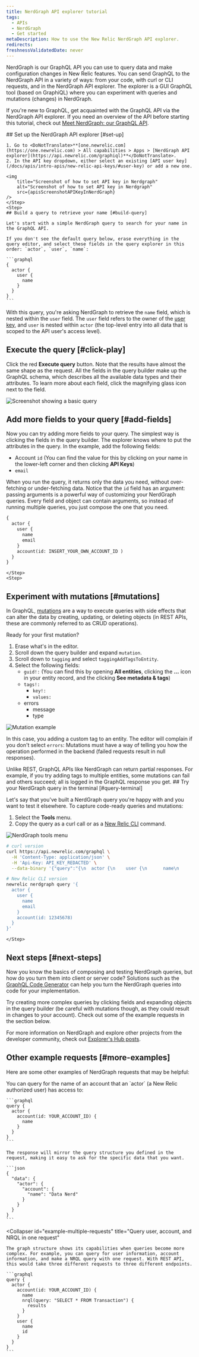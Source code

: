 ```yaml
---
title: NerdGraph API explorer tutorial
tags:
  - APIs
  - NerdGraph
  - Get started
metaDescription: How to use the New Relic NerdGraph API explorer. 
redirects:
freshnessValidatedDate: never
---
```









NerdGraph is our GraphQL API you can use to query data and make configuration changes in New Relic features. You can send GraphQL to the NerdGraph API in a variety of ways: from your code, with curl or CLI requests, and in the NerdGraph API explorer. The explorer is a GUI GraphQL tool (based on GraphiQL) where you can experiment with queries and mutations (changes) in NerdGraph.

If you're new to GraphQL, get acquainted with the GraphQL API via the NerdGraph API explorer. If you need an overview of the API before starting this tutorial, check out [Meet NerdGraph: our GraphQL API](/docs/apis/nerdgraph/get-started/introduction-new-relic-nerdgraph).

<Steps>
    <Step>
    ## Set up the NerdGraph API explorer [#set-up]

    1. Go to <DoNotTranslate>**[one.newrelic.com](https://one.newrelic.com) > All capabilities > Apps > [NerdGraph API explorer](https://api.newrelic.com/graphiql)**</DoNotTranslate>.
    2. In the API key dropdown, either select an existing [API user key](/docs/apis/intro-apis/new-relic-api-keys/#user-key) or add a new one.

    <img
        title="Screenshot of how to set API key in Nerdgraph"
        alt="Screenshot of how to set API key in Nerdgraph"
        src={apisScreenshotAPIKeyInNerdGraph}
    />        
    </Step>
    <Step>
    ## Build a query to retrieve your name [#build-query]

    Let's start with a simple NerdGraph query to search for your name in the GraphQL API.

    If you don't see the default query below, erase everything in the query editor, and select these fields in the query explorer in this order: `actor`, `user`, `name`:

    ```graphql
    {
      actor {
        user {
          name
        }
      }
    }
    ```
With this query, you're asking NerdGraph to retrieve the `name` field, which is nested within the `user` field. The `user` field refers to the owner of the [user key](/docs/apis/get-started/intro-apis/types-new-relic-api-keys#user-api-key), and `user` is nested within `actor` (the top-level entry into all data that is scoped to the API user's access level).    
    </Step>
    <Step>
## Execute the query [#click-play]

Click the red <DoNotTranslate>**Execute query**</DoNotTranslate> button. Note that the results have almost the same shape as the request. All the fields in the query builder make up the GraphQL schema, which describes all the available data types and their attributes. To learn more about each field, click the magnifying glass icon next to the field.

<img
  title="Screenshot showing a basic query"
  alt="Screenshot showing a basic query"
  src={apisNerdGraphInternalDocs}
/>        
    </Step>
    <Step>
## Add more fields to your query [#add-fields]

Now you can try adding more fields to your query. The simplest way is clicking the fields in the query builder. The explorer knows where to put the attributes in the query. In the example, add the following fields:

* Account `id` (You can find the value for this by clicking on your name in the lower-left corner and then clicking <DoNotTranslate>**API Keys**</DoNotTranslate>)
* `email` 

When you run the query, it returns only the data you need, without over-fetching or under-fetching data. Notice that the `id` field has an argument: passing arguments is a powerful way of customizing your NerdGraph queries. Every field and object can contain arguments, so instead of running multiple queries, you just compose the one that you need.

```graphql
{
  actor {
    user {
      name
      email
    }
    account(id: INSERT_YOUR_OWN_ACCOUNT_ID )
  }
}
```
        
    </Step>
    <Step>
## Experiment with mutations [#mutations]

In GraphQL, [mutations](https://graphql.org/learn/queries/#mutations) are a way to execute queries with side effects that can alter the data by creating, updating, or deleting objects (in REST APIs, these are commonly referred to as CRUD operations).

Ready for your first mutation?

1. Erase what's in the editor.
2. Scroll down the query builder and expand `mutation`.
3. Scroll down to `tagging` and select `taggingAddTagsToEntity`.
3. Select the following fields:
    * `guid!:` (You can find this by opening <DoNotTranslate>**All entities**</DoNotTranslate>, clicking the <DoNotTranslate>**...**</DoNotTranslate> icon in your entity record, and the clicking <DoNotTranslate>**See metadata & tags**</DoNotTranslate>)
    * `tags!:`
        * `key!:`
        * `values:`
    * errors
        * message
        * type


<img
  title="Mutation example"
  alt="Mutation example"
  src={apisNerdGraphMutationExample}
/>


In this case, you adding a custom tag to an entity. The editor will complain if you don't select `errors`: Mutations must have a way of telling you how the operation performed in the backend (failed requests result in null responses).

<Callout variant="tip">
Unlike REST, GraphQL APIs like NerdGraph can return partial responses. For example, if you try adding tags to multiple entities, some mutations can fail and others succeed; all is logged in the GraphQL response you get.
</Callout>        
    </Step>
    <Step>
## Try your NerdGraph query in the terminal [#query-terminal]

Let's say that you've built a NerdGraph query you're happy with and you want to test it elsewhere. To capture code-ready queries and mutations:

1. Select the <DoNotTranslate>**Tools**</DoNotTranslate> menu.
2. Copy the query as a curl call or as a [New Relic CLI](https://developer.newrelic.com/explore-docs/newrelic-cli) command.

<img
  title="NerdGraph tools menu"
  alt="NerdGraph tools menu"
  src={apisNerdGraphToolsMenu}
/>

```bash
# curl version
curl https://api.newrelic.com/graphql \
  -H 'Content-Type: application/json' \
  -H 'Api-Key: API_KEY_REDACTED' \
  --data-binary '{"query":"{\n  actor {\n    user {\n      name\n      email\n    }\n    account(id: 12345678)\n  }\n}\n", "variables":""}'

# New Relic CLI version
newrelic nerdgraph query '{
  actor {
    user {
      name
      email
    }
    account(id: 12345678)
  }
}'
```        
    </Step>
</Steps>

## Next steps [#next-steps]

Now you know the basics of composing and testing NerdGraph queries, but how do you turn them into client or server code? Solutions such as the [GraphQL Code Generator](https://graphql-code-generator.com/) can help you turn the NerdGraph queries into code for your implementation.

Try creating more complex queries by clicking fields and expanding objects in the query builder (be careful with mutations though, as they could result in changes to your account). Check out some of the example requests in the section below. 

For more information on NerdGraph and explore other projects from the developer community, check out [Explorer's Hub posts](https://discuss.newrelic.com/search?q=nerdgraph).

## Other example requests [#more-examples]

Here are some other examples of NerdGraph requests that may be helpful: 

<CollapserGroup>
  <Collapser
    id="example-account-user"
    title="Query accounts a New Relic user can access"
  >
    You can query for the name of an account that an `actor` (a New Relic authorized user) has access to:

    ```graphql
    query {
      actor {
        account(id: YOUR_ACCOUNT_ID) {
          name
        }
      }
    }
    ```

    The response will mirror the query structure you defined in the request, making it easy to ask for the specific data that you want.

    ```json
    {
      "data": {
        "actor": {
          "account": {
            "name": "Data Nerd"
          }
        }
      }
    }
    ```
  </Collapser>

  <Collapser
    id="example-multiple-requests"
    title="Query user, account, and NRQL in one request"
  >
    The graph structure shows its capabilities when queries become more complex. For example, you can query for user information, account information, and make a NRQL query with one request. With REST API, this would take three different requests to three different endpoints.

    ```graphql
    query {
      actor {
        account(id: YOUR_ACCOUNT_ID) {
          name
          nrql(query: "SELECT * FROM Transaction") {
            results
          }
        }
        user {
          name
          id
        }
      }
    }
    ```
  </Collapser>
</CollapserGroup>
